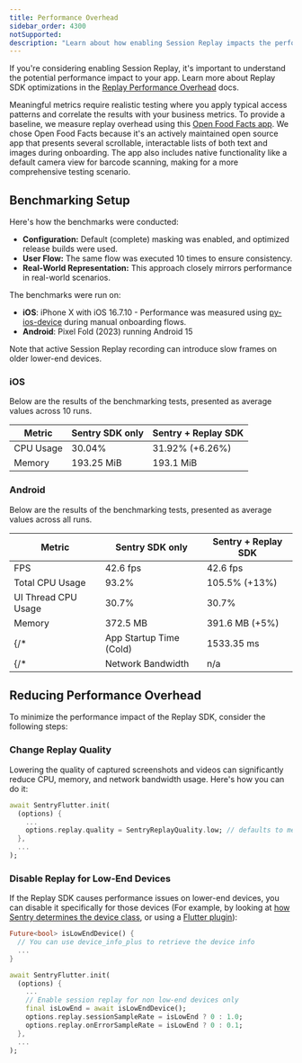 ```yaml
---
title: Performance Overhead
sidebar_order: 4300
notSupported:
description: "Learn about how enabling Session Replay impacts the performance of your Flutter app."
---
```


If you're considering enabling Session Replay, it's important to understand the potential performance impact to your app. Learn more about Replay SDK optimizations in the [Replay Performance Overhead](/product/explore/session-replay/mobile/performance-overhead/) docs.

Meaningful metrics require realistic testing where you apply typical access patterns and correlate the results with your business metrics. To provide a baseline, we measure replay overhead using this [Open Food Facts app](https://github.com/openfoodfacts/smooth-app/).
We chose Open Food Facts because it's an actively maintained open source app that presents several scrollable, interactable lists of both text and images during onboarding. The app also includes native functionality like a default camera view for barcode scanning, making for a more comprehensive testing scenario.

## Benchmarking Setup

Here's how the benchmarks were conducted:

- **Configuration:** Default (complete) masking was enabled, and optimized release builds were used.
- **User Flow:** The same flow was executed 10 times to ensure consistency.
- **Real-World Representation:** This approach closely mirrors performance in real-world scenarios.

The benchmarks were run on:
- **iOS**: iPhone X with iOS 16.7.10 - Performance was measured using [py-ios-device](https://github.com/YueChen-C/py-ios-device) during manual onboarding flows.
- **Android**: Pixel Fold (2023) running Android 15

Note that active Session Replay recording can introduce slow frames on older lower-end devices.

### iOS

Below are the results of the benchmarking tests, presented as average values across 10 runs.

| Metric                           | Sentry SDK only | Sentry + Replay SDK |
| -------------------------------- | --------------- | ------------------- |
| CPU Usage                        | 30.04%          | 31.92% (+6.26%)     |
| Memory                           | 193.25 MiB      | 193.1 MiB           |

### Android

Below are the results of the benchmarking tests, presented as average values across all runs.

| Metric                           | Sentry SDK only | Sentry + Replay SDK |
| -------------------------------- | --------------- | ------------------- |
| FPS                              | 42.6 fps        | 42.6 fps            |
| Total CPU Usage                  | 93.2%           | 105.5% (+13%)       |
| UI Thread CPU Usage              | 30.7%           | 30.7%               |
| Memory                           | 372.5 MB        | 391.6 MB (+5%)      |
{/* | App Startup Time (Cold)          | 1533.35 ms      | 1539.55 ms          | */}
{/* | Network Bandwidth                | n/a             | 7 KB/s of recording | */}


## Reducing Performance Overhead

To minimize the performance impact of the Replay SDK, consider the following steps:

### Change Replay Quality

Lowering the quality of captured screenshots and videos can significantly reduce CPU, memory, and network bandwidth usage. Here's how you can do it:

```dart
await SentryFlutter.init(
  (options) {
    ...
    options.replay.quality = SentryReplayQuality.low; // defaults to medium
  },
  ...
);
```

### Disable Replay for Low-End Devices

If the Replay SDK causes performance issues on lower-end devices, you can disable it specifically for those devices (For example, by looking at [how Sentry determines the device class](https://github.com/getsentry/relay/blob/695b459e03481f7d799f07b2b901b140e5d5753d/relay-event-schema/src/protocol/device_class.rs#L21-L37), or using a [Flutter plugin](https://pub.dev/packages/device_info_plus)):

```dart
Future<bool> isLowEndDevice() {
  // You can use device_info_plus to retrieve the device info
  ...
}

await SentryFlutter.init(
  (options) {
    ...
    // Enable session replay for non low-end devices only
    final isLowEnd = await isLowEndDevice();
    options.replay.sessionSampleRate = isLowEnd ? 0 : 1.0;
    options.replay.onErrorSampleRate = isLowEnd ? 0 : 0.1;
  },
  ...
);
